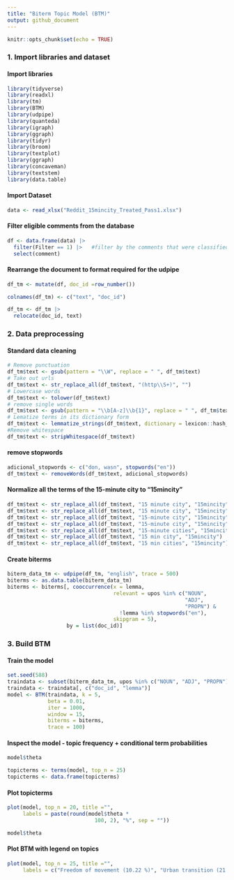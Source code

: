 ```yaml
---
title: "Biterm Topic Model (BTM)"
output: github_document
---
```


```r
knitr::opts_chunk$set(echo = TRUE)
```

### 1. Import libraries and dataset

#### Import libraries 

```r
library(tidyverse)
library(readxl)
library(tm)
library(BTM)
library(udpipe)
library(quanteda)
library(igraph)
library(ggraph)
library(tidyr)
library(broom)
library(textplot)
library(ggraph)
library(concaveman)
library(textstem)
library(data.table)
```

#### Import Dataset

```r
data <- read_xlsx("Reddit_15mincity_Treated_Pass1.xlsx")
```

#### Filter eligible comments from the database 

```r
df <- data.frame(data) |>
  filter(Filter == 1) |>   #filter by the comments that were classified as relevant
  select(comment)
```

#### Rearrange the document to format required for the udpipe 

```r
df_tm <- mutate(df, doc_id =row_number())

colnames(df_tm) <- c("text", "doc_id")

df_tm <- df_tm |> 
  relocate(doc_id, text)
```

### 2. Data preprocessing

#### Standard data cleaning

```r
# Remove punctuation
df_tm$text <- gsub(pattern = "\\W", replace = " ", df_tm$text)
# Take out urls
df_tm$text <- str_replace_all(df_tm$text, "(http\\S+)", "")
# Lowercase words
df_tm$text <- tolower(df_tm$text)
# remove single words 
df_tm$text <- gsub(pattern = "\\b[A-z]\\b{1}", replace = " ", df_tm$text) 
# Lematize terms in its dictionary form
df_tm$text <- lemmatize_strings(df_tm$text, dictionary = lexicon::hash_lemmas)
#Remove whitespace
df_tm$text <- stripWhitespace(df_tm$text)
```

#### remove stopwords

```r
adicional_stopwords <- c("don, wasn", stopwords("en"))
df_tm$text <- removeWords(df_tm$text, adicional_stopwords)
```

#### Normalize all the terms of the 15-minute city to "15mincity"

```r
df_tm$text <- str_replace_all(df_tm$text, "15 minute city", "15mincity")
df_tm$text <- str_replace_all(df_tm$text, "15 minute city", "15mincity")
df_tm$text <- str_replace_all(df_tm$text, "15-minute city", "15mincity")
df_tm$text <- str_replace_all(df_tm$text, "15-minute city", "15mincity")
df_tm$text <- str_replace_all(df_tm$text, "15-minute cities", "15mincity")
df_tm$text <- str_replace_all(df_tm$text, "15 min city", "15mincity")
df_tm$text <- str_replace_all(df_tm$text, "15 min cities", "15mincity")
```

#### Create biterms

```r
biterm_data_tm <- udpipe(df_tm, "english", trace = 500)
biterms <- as.data.table(biterm_data_tm)
biterms <- biterms[, cooccurrence(x = lemma,
                                  relevant = upos %in% c("NOUN",
                                                         "ADJ",
                                                         "PROPN") & 
                                    !lemma %in% stopwords("en"),
                                  skipgram = 5),
                   by = list(doc_id)]
```

### 3. Build BTM

#### Train the model

```r
set.seed(588)
traindata <- subset(biterm_data_tm, upos %in% c("NOUN", "ADJ", "PROPN"))
traindata <- traindata[, c("doc_id", "lemma")]
model <- BTM(traindata, k = 5, 
             beta = 0.01, 
             iter = 1000,
             window = 15,
             biterms = biterms, 
             trace = 100)
```

#### Inspect the model - topic frequency + conditional term probabilities

```r
model$theta

topicterms <- terms(model, top_n = 25)
topicterms <- data.frame(topicterms)
```

#### Plot topicterms

```r
plot(model, top_n = 20, title ="",
     labels = paste(round(model$theta *
                            100, 2), "%", sep = ""))

model$theta
```

#### Plot BTM with legend on topics
```r
plot(model, top_n = 25, title ="",
     labels = c("Freedom of movement (10.22 %)", "Urban transition (21.41 %)", "Choice and opportunity (38.29 %)", "Explanation (13.43 %)", "Apprehension and misinformation (16.65 %)"))
```

